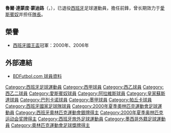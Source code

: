 {{noteta
|G1=laliga
|T=zh-hans:劳尔·塔穆多;zh-hk:魯爾·達蒙度;zh-tw:勞爾·塔穆多;
|1=zh-hans:塔穆多;zh-hk:達蒙度;zh-tw:塔穆多;
|2=zh-hans:劳尔·塔穆多·蒙特罗;zh-hk:魯爾·達蒙度·蒙迪路;zh-tw:勞爾·塔穆多·蒙特羅;
}}
{{Spanish name|達蒙度|蒙迪路}}
{{Football player infobox
| playername= 魯爾·達蒙度<br>''Raúl Tamudo''
| image = Tamudo sabadell ago 2014.JPG
| fullname = 魯爾·達蒙度·蒙迪路<br>Raúl Tamudo Montero
| dateofbirth = {{birth date and age|1977|10|19}}
| cityofbirth = [[圣科洛马德格拉梅内特|圣科洛马德格拉梅内特]]
| countryofbirth = [[西班牙|西班牙]]
| height =
| currentclub = 
| clubnumber = 
| position = 前鋒
| youthyears1 = | youthclubs1 = Fórum
| youthyears2 = | youthclubs2 = Milan Santa Coloma
| youthyears3 = 1992–1996 | youthclubs3 = {{fb team 愛斯賓奴}}
| years1 = 1996–1998 | clubs1 = [[愛斯賓奴B隊|愛斯賓奴B隊]] | caps1 = 42 | goals1 = 18
| years2 = 1997–2010 | clubs2 = {{fb team 愛斯賓奴}} | caps2 = 340 | goals2 = 129
| years3 = 1998 | clubs3 = → [[阿拉维斯竞技|阿拉维斯]]（外借） | caps3 = 6 | goals3 = 0
| years4 = 1999 | clubs4 = → {{tsl|en|UE Lleida||萊里達}}（外借） | caps4 = 14 | goals4 = 5
| years5 = 2010–2011 | clubs5 = {{fb team 皇家蘇斯達}} | caps5 = 31 | goals5 = 7
| years6 = 2011–2012 | clubs6 = {{fb team 華歷簡奴}} | caps6 = 32 | goals6 = 9
| years7 = 2012 | clubs7 = [[帕丘卡足球俱乐部|帕丘卡]] | caps7 = 9 | goals7 = 0
| years8 = 2013 | clubs8 = {{fb team 華歷簡奴}} | caps8 = 4 | goals8 = 1
| years9 = 2013–2015 | clubs9 = [[萨瓦德尔足球俱乐部|萨瓦德尔]] | caps9 = 32 | goals9 = 8
| nationalyears1 = 1997 | nationalteam1 = [[西班牙20歲以下國家足球隊|西班牙U20]] | nationalcaps1 = 1 | nationalgoals1 = 0
| nationalyears2 = 1998–2000 | nationalteam2 = [[西班牙21歲以下國家足球隊|西班牙U21]]
| nationalcaps2 = 11 | nationalgoals2 = 5
| nationalyears3 = 2000 | nationalteam3 = [[西班牙23歲以下國家足球隊|西班牙U23]] | nationalcaps3 = 6 | nationalgoals3 = 1
| nationalyears4 = 2000–2007 | nationalteam4 = [[西班牙國家足球隊|西班牙]] | nationalcaps4 = 13 | nationalgoals4 = 5
| nationalyears5 = 1998–2000 | nationalteam5 = [[加泰罗尼亚联队|加泰罗尼亚]] | nationalcaps5 = 2 | nationalgoals5 = 1
| pcupdate = 
}}
{{MedalTop}}
{{MedalCountry|{{ESP}}}}
{{MedalSport | 男子[[足球|足球]]}}
{{MedalSilver | [[2000年夏季奧林匹克運動會|2000年悉尼]] | [[2000年夏季奧林匹克運動會男子足球比賽|隊際]]}}
{{MedalBottom}}
'''魯爾·達蒙度·蒙迪路'''（{{lang-es|'''Raúl Tamudo Montero'''}}，{{bd|1977年|10月19日|||Tamudo}}），已退役[[西班牙|西班牙]]足球運動員，擔任前鋒，曾长期效力于[[愛斯賓奴|愛斯賓奴]]并担任[[隊長_(足球)|隊長]]。

==榮譽==
*[[西班牙國王盃|西班牙國王盃]]冠軍：2000年、2006年

==外部連結==
*[http://www.bdfutbol.com/en/j/j2312.html BDFutbol.com 球員資料] {{Wayback|url=http://www.bdfutbol.com/en/j/j2312.html |date=20191117143642 }}

{{DEFAULTSORT:Tamudo, Raul}}
[[Category:西班牙足球運動員|Category:西班牙足球運動員]]
[[Category:西甲球員|Category:西甲球員]]
[[Category:西乙球員|Category:西乙球員]]
[[Category:西乙二球員|Category:西乙二球員]]
[[Category:愛斯賓奴球員|Category:愛斯賓奴球員]]
[[Category:阿拉維斯球員|Category:阿拉維斯球員]]
[[Category:皇家蘇斯達球員|Category:皇家蘇斯達球員]]
[[Category:巴列卡诺球員|Category:巴列卡诺球員]]
[[Category:墨甲球員|Category:墨甲球員]]
[[Category:帕丘卡球員|Category:帕丘卡球員]]
[[Category:西班牙國家足球隊球員|Category:西班牙國家足球隊球員]]
[[Category:2000年夏季奧林匹克運動會足球運動員|Category:2000年夏季奧林匹克運動會足球運動員]]
[[Category:西班牙奧林匹克運動會銀牌得主|Category:西班牙奧林匹克運動會銀牌得主]]
[[Category:2000年夏季奥林匹克运动会奖牌得主|Category:2000年夏季奥林匹克运动会奖牌得主]]
[[Category:西班牙旅外足球運動員|Category:西班牙旅外足球運動員]]
[[Category:墨西哥外籍足球運動員|Category:墨西哥外籍足球運動員]]
[[Category:奧林匹克運動會足球獎牌得主|Category:奧林匹克運動會足球獎牌得主]]